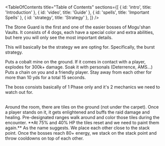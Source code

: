 <Title>The Stone Guard</Title>

<TableOfContents title="Table of Contents" sections={[
  { id: 'intro', title: 'Introduction' },
  { id: 'video', title: 'Guide' },
  { id: 'spells', title: 'Important Spells' },
  { id: 'strategy', title: 'Strategy' },
]} />

<Section id="intro" title="Introduction">
  <p>The Stone Guard is the first and one of the easier bosses of Mogu'shan Vaults. It consists of 4 dogs, each have a special color and extra abilities, but here you will only see the most important details.</p>
</Section>

<Section id="video" title="Video Guide">
  <p>This will basically be the strategy we are opting for. Specifically, the burst strategy.</p>
  <VideoEmbed url="https://www.youtube.com/embed/G2LUbK7Zd_w" />
</Section>

<Section id="spells" title="Important Spells">
  <SpellContainer>
    <Spell title="Cobalt Mine" image="/images/mogushan-vaults/stone-guard/cobalt-mine.png">
      Puts a cobalt mine on the ground. If it comes in contact with a player, explodes for 300k+ damage.
      Soak it with personals (Deterrence, AMS...)
    </Spell>
    <Spell title="Jasper Chains" image="/images/mogushan-vaults/stone-guard/jasper-chain.png">
      Puts a chain on you and a friendly player. Stay away from each other for more than 10 yds for a total 15 seconds.
    </Spell>
  </SpellContainer>
</Section>

<Section id="strategy" title="Strategy">
  <Phase title="Phase 1">
     <p>The boss consists basically of 1 Phase only and it's 2 mechanics we need to watch out for.</p>
     <br/>
    <Mechanic title="Color the tiles">
      Around the room, there are tiles on the ground (not under the carpet). Once a player stands on it, it gets enlightened and buffs the raid damage and healing.
      Pre-designated ranges walk around and color those tiles during the encounter.
      **At 75% and 40% HP the tiles reset and we need to paint them again.**
    </Mechanic>
    <Mechanic title="Stack and pray">As the name suggests. We place each other close to the stack point. Once the bosses reach 80+ energy, we stack on the stack point and throw cooldowns on top of each other.</Mechanic>
  </Phase>
</Section>
